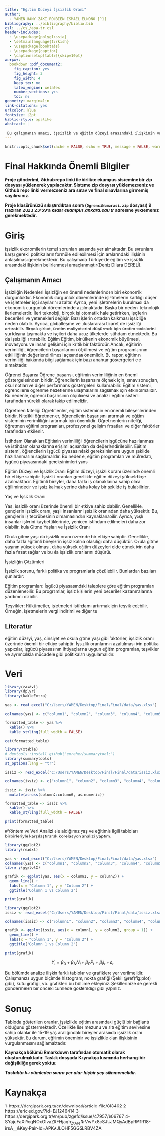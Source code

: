 ---
title: "Eğitim Düzeyi İşsizlik Oranı"
author: 
  - YAMEN HANY ZAKI ROUBIEN ISMAEL ELNONO [^1]
bibliography: ../bibliography/biblio.bib
csl: ../csl/apa-tr.csl
header-includes:
  - \usepackage{polyglossia}
  - \setmainlanguage{turkish}
  - \usepackage{booktabs}
  - \usepackage{caption} 
  - \captionsetup[table]{skip=10pt}
output:
  bookdown::pdf_document2:
    fig_caption: yes
    fig_height: 3
    fig_width: 4
    keep_tex: no
    latex_engine: xelatex
    number_sections: yes
    toc: no
geometry: margin=1in
link-citations: yes
urlcolor: blue
fontsize: 12pt
biblio-style: apalike
abstract: |
 
 Bu çalışmanın amacı, işsizlik ve eğitim düzeyi arasındaki ilişkinin varlığını ve eğitimin hayatta ne kadar önemli olduğunu belirlemektir. Ayrıca, işsizlik durumunun eğitim düzeyine etkisini inceleyerek, eğitimin iş bulma ve istihdam olanakları üzerindeki rolünü analiz etmeyi hedeflemektedir."Bu araştırma, işsizlik ve eğitim arasındaki ilişkiyi anlamak için istatistiksel veriler ve analizler kullanacaktır,Elde edilecek sonuçlar, eğitimin toplumsal ve ekonomik gelişmedeki önemini vurgulayarak, eğitim politikalarının işsizlik sorununa yönelik etkili çözümler sunabilmesine katkı sağlayacaktır.
---
```{r setup, include=FALSE}
knitr::opts_chunk$set(cache = FALSE, echo = TRUE, message = FALSE, warning = FALSE)
```

<!-- ======================================================================= -->
<!-- ============================== NOTLAR ================================= -->
<!-- ======================================================================= -->

[^1]:20080885, [Github Repo](https://github.com/yamen06/final.git)

# Final Hakkında Önemli Bilgiler

\colorbox{BurntOrange}{GITHUB REPO BAĞLANTINIZI BU DOSYANIN 37. SATIRINA YAZINIZ!}

**Proje gönderimi, Github repo linki ile birlikte ekampus sistemine bir zip dosyası yüklenerek yapılacaktır. Sisteme zip dosyası yüklemezseniz ve Github repo linki vermezseniz ara sınav ve final sınavlarına girmemiş sayılırsınız.**

**Proje klasörünüzü sıkıştırdıktan sonra (`OgrenciNumarasi.zip` dosyası) 9 Haziran 2023 23:59'a kadar *ekampus.ankara.edu.tr* adresine yüklemeniz gerekmektedir.**

\colorbox{WildStrawberry}{Daha fazla bilgi için proje klasöründeki README.md dosyasını okuyunuz.}

# Giriş
işsizlik ekonomilerin temel sorunları arasında yer almaktadır. Bu sorunlara karşı gerekli politikaların formüle edilebilmesi için aralarındaki ilişkinin anlaşılması gerekmektedir. Bu çalışmada Türkiye'de eğitim ve işsizlik arasındaki ilişkinin belirlenmesi amaçlanmıştır(Deniz Dilara DERELİ).  


## Çalışmanın Amacı
İşsizliğin Nedenleri
İşsizliğin en önemli nedenlerinden biri ekonomik durgunluktur. Ekonomik durgunluk dönemlerinde işletmelerin karlılığı düşer ve işletmeler işçi sayılarını azaltır. Ayrıca, yeni işletmelerin kurulması da ekonomik durgunluk dönemlerinde azalmaktadır.
Başka bir neden, teknolojik ilerlemelerdir. İleri teknoloji, birçok işi otomatik hale getirirken, işçilerin becerileri ve yetenekleri değişir. Bazı işlerin ortadan kalkması işsizliğe neden olabilir.
Ayrıca, globalleşme ve uluslararası ticaret de işsizliği artırabilir. Birçok şirket, üretim maliyetlerini düşürmek için üretim tesislerini yurtdışına taşımakta ve işçileri daha ucuz ülkelerde istihdam etmektedir. Bu da işsizliği artırabilir.
Eğitim
Eğitim, bir ülkenin ekonomik büyümesi, inovasyonu ve insan gelişimi için kritik bir faktördür. Ancak, eğitimin verimliliği, öğrencilerin başarılarının ölçülmesi ve eğitim programlarının etkililiğinin değerlendirilmesi açısından önemlidir. Bu rapor, eğitimin verimliliği hakkında bilgi sağlamak için bazı anahtar göstergeleri ele almaktadır.

Öğrenci Başarısı
Öğrenci başarısı, eğitimin verimliliğinin en önemli göstergelerinden biridir. Öğrencilerin başarısını ölçmek için, sınav sonuçları, okul notları ve diğer performans göstergeleri kullanılabilir. Eğitim sistemi, öğrencilerin öğrenme hedeflerine ulaşmalarını sağlamak için etkili olmalıdır. Bu nedenle, öğrenci başarısının ölçülmesi ve analizi, eğitim sistemi tarafından sürekli olarak takip edilmelidir.

Öğretmen Niteliği
Öğretmenler, eğitim sisteminin en önemli bileşenlerinden biridir. Nitelikli öğretmenler, öğrencilerin başarısını artırmak ve eğitim sisteminin verimliliğini artırmak için önemlidir. Öğretmenlerin niteliği, öğretmen eğitimi programları, profesyonel gelişim fırsatları ve diğer faktörler tarafından etkilenir. 

İstihdam Olanakları
Eğitimin verimliliği, öğrencilerin işgücüne hazırlanması ve istihdam olanaklarına erişimi açısından da değerlendirilebilir. Eğitim sistemi, öğrencilerin işgücü piyasasındaki gereksinimlere uygun şekilde hazırlanmasını sağlamalıdır. Bu nedenle, eğitim programları ve müfredatı, işgücü piyasasındaki gereksinimleri yans

Eğitim Düzeyi ve İşsizlik Oranı
Eğitim düzeyi, işsizlik oranı üzerinde önemli bir etkiye sahiptir. İşsizlik oranları genellikle eğitim düzeyi yükseldikçe azalmaktadır. Eğitimli bireyler, daha fazla iş olanaklarına sahip olma eğilimindedir ve işsiz kalmak yerine daha kolay bir şekilde iş bulabilirler.

Yaş ve İşsizlik Oranı

Yaş, işsizlik oranı üzerinde önemli bir etkiye sahip olabilir. Genellikle, gençlerin işsizlik oranı, yaşlı insanların işsizlik oranından daha yüksektir. Bu, gençlerin iş tecrübesinin olmamasından kaynaklanabilir. Ayrıca, yaşlı insanlar işlerini kaybettiklerinde, yeniden istihdam edilmeleri daha zor olabilir. kula Gitme Yaşları ve İşsizlik Oranı 



Okula gitme yaşı da işsizlik oranı üzerinde bir etkiye sahiptir. Genellikle, daha fazla eğitimli bireylerin işsiz kalma olasılığı daha düşüktür. Okula gitme yaşının yüksek olması, daha yüksek eğitim düzeyleri elde etmek için daha fazla fırsat sağlar ve bu da işsizlik oranlarını düşürür.

İşsizliğin Çözümleri

İşsizlik sorunu, farklı politika ve programlarla çözülebilir. Bunlardan bazıları şunlardır:

Eğitim programları: İşgücü piyasasındaki taleplere göre eğitim programları düzenlenebilir. Bu programlar, işsiz kişilerin yeni beceriler kazanmalarına yardımcı olabilir.

Teşvikler: Hükümetler, işletmeleri istihdamı artırmak için teşvik edebilir. Örneğin, işletmelerin vergi indirimi ve diğer te 


## Literatür 

eğitim düzeyi, yaş, cinsiyet ve okula gitme yaşı gibi faktörler, işsizlik oranı üzerinde önemli bir etkiye sahiptir. İşsizlik oranlarının azaltılması için politika yapıcılar, işgücü piyasasının ihtiyaçlarına uygun eğitim programları, teşvikler ve ayrımcılıkla mücadele gibi politikaları uygulamalıdır.


# Veri 

\newpage
```{r results='asis', echo=FALSE}
library(readxl)
library(dplyr)
library(kableExtra)

yas <- read_excel("C:/Users/YAMEN/Desktop/Final/Final/data/yas.xlsx")

colnames(yas) <- c("column1", "column2", "column3", "column4", "column5", "column6", "column7")

formatted_table <- yas %>%
  kable() %>%
  kable_styling(full_width = FALSE)

cat(formatted_table)
```


```{r, echo=FALSE}
library(xtable) 
# devtools::install_github("emraher/summarytools")
library(summarytools)
st_options(lang = "tr")
```


```{r results='asis', echo=FALSE}
issiz <- read_excel("C:/Users/YAMEN/Desktop/Final/Final/data/issiz.xlsx")

colnames(issiz) <- c("column1", "column2", "column3", "column4", "column5", "column6")

issiz <- issiz %>% 
  mutate(across(column2:column6, as.numeric))

formatted_table <- issiz %>%
  kable() %>%
  kable_styling(full_width = FALSE)

print(formatted_table)


```

\newpage

#Yöntem ve Veri Analizi
 ele aldığımız yaş ve eğitimle ilgili tabloları birbirleriyle karşılaştırarak korelasyon analizi yaptım.

```{r fig.cap="sekil" ,echo=FALSE}
library(ggplot2)
library(readxl)

yas <- read_excel("C:/Users/YAMEN/Desktop/Final/Final/data/yas.xlsx")
colnames(yas) <- c("column1", "column2", "column3", "column4", "column5", "column6")
library(ggplot2)

grafik <- ggplot(yas, aes(x = column1, y = column2)) +
  geom_line() +
  labs(x = "Column 1", y = "Column 2") +
  ggtitle("Column 1 vs Column 2")

print(grafik)

```


```{r fig.cap="sekil" ,echo=FALSE}


library(ggplot2)
issiz <- read_excel("C:/Users/YAMEN/Desktop/Final/Final/data/issiz.xlsx")

colnames(issiz) <- c("column1", "column2", "column3", "column4", "column5", "column6")

grafik <- ggplot(issiz, aes(x = column1, y = column2, group = 1)) +
  geom_line() +
  labs(x = "Column 1", y = "Column 2") +
  ggtitle("Column 1 vs Column 2")

print(grafik)


```


$$
Y_t = \beta_0 + \beta_N N_t + \beta_P P_t + \beta_I I_t + \varepsilon_t
$$

Bu bölümde analize ilişkin farklı tablolar ve grafiklere yer verilmelidir. Çalışmanıza uygun biçimde histogram, nokta grafiği (Şekil \@ref(fig:plot) gibi), kutu grafiği, vb. grafikleri bu bölüme ekleyiniz. Şekillerinize de gerekli göndermeleri bir önceki cümlede gösterildiği gibi yapınız.





# Sonuç
Tabloda gösterilen oranlar, işsizlikle eğitim arasındaki güçlü bir bağlantı olduğunu göstermektedir. Özellikle lise mezunu ve altı eğitim seviyesine sahip olanlar ile 15-19 yaş aralığındaki bireyler arasında işsizlik oranı yüksektir. Bu durum, eğitimin öneminin ve işsizlikle olan ilişkisinin vurgulanmasını sağlamaktadır.

**Kaynakça bölümü Rmarkdown tarafından otomatik olarak oluşturulmaktadır. Taslak dosyada Kaynakça kısmında herhangi bir değişikliğe gerek yoktur.** 

**_Taslakta bu cümleden sonra yer alan hiçbir şey silinmemelidir._**

\newpage
# Kaynakça {#references}
<div id="refs"></div>
1-https://dergipark.org.tr/en/download/article-file/813462
2-https://eric.ed.gov/?id=EJ1246414
3-https://dergipark.org.tr/en/pub/zgefd/issue/47957/606767
4-SYajuFaXIYcqNOxOlvaZRFHjaqh~ZtAre~NrVwYx8cSJUJMQyAdBpRM1R18-irsA__&Key-Pair-Id=APKAJLOHF5GGSLRBV4ZA
